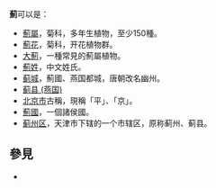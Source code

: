 '''薊'''可以是：
*[[薊屬|薊屬]]，菊科，多年生植物，至少150種。
*[[薊花|薊花]]，菊科，开花植物群。
*[[大薊|大薊]]，一種常見的薊屬植物。
*[[薊姓|薊姓]]，中文姓氏。
*[[蓟城|蓟城]]，薊國、燕国都城，唐朝改名幽州。
*[[蓟县_(燕国)|蓟县 (燕国)]]
*[[北京市|北京市]]古稱，現稱「平」、「京」。
*[[薊國|薊國]]，一個諸侯國。
*[[蓟州区|蓟州区]]，天津市下辖的一个市辖区，原称蓟州、蓟县。

== 參見 ==
* {{Lookfrom|薊}}

{{disambig|J|cat=一字消歧義}}